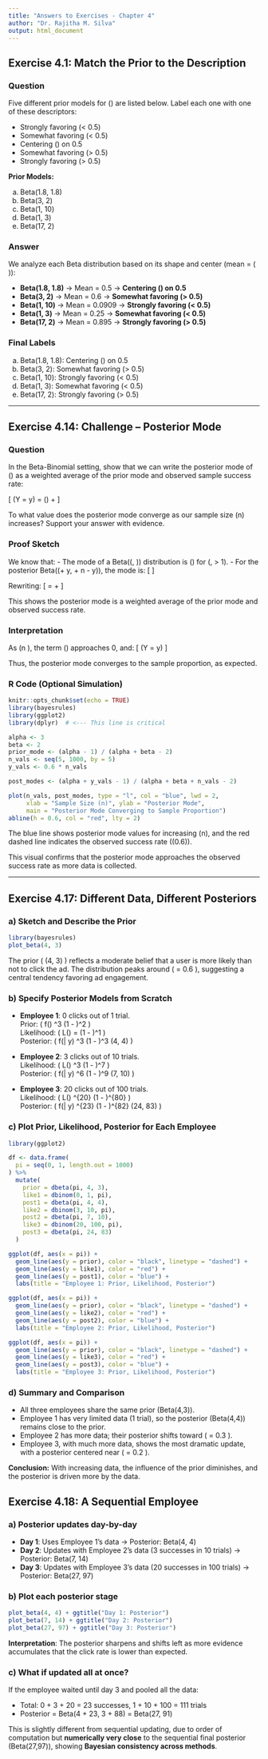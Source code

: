 ```yaml
---
title: "Answers to Exercises - Chapter 4"
author: "Dr. Rajitha M. Silva"
output: html_document
---
```


## Exercise 4.1: Match the Prior to the Description

### Question
Five different prior models for \(\pi\) are listed below. Label each one with one of these descriptors:

- Strongly favoring \(\pi < 0.5\)
- Somewhat favoring \(\pi < 0.5\)
- Centering \(\pi\) on 0.5
- Somewhat favoring \(\pi > 0.5\)
- Strongly favoring \(\pi > 0.5\)

**Prior Models:**

a) Beta(1.8, 1.8)  
b) Beta(3, 2)  
c) Beta(1, 10)  
d) Beta(1, 3)  
e) Beta(17, 2)  

### Answer
We analyze each Beta distribution based on its shape and center (mean = \( \frac{\alpha}{\alpha + \beta} \)):

- **Beta(1.8, 1.8)** → Mean = 0.5 → **Centering \(\pi\) on 0.5**
- **Beta(3, 2)** → Mean = 0.6 → **Somewhat favoring \(\pi > 0.5\)**
- **Beta(1, 10)** → Mean = 0.0909 → **Strongly favoring \(\pi < 0.5\)**
- **Beta(1, 3)** → Mean = 0.25 → **Somewhat favoring \(\pi < 0.5\)**
- **Beta(17, 2)** → Mean = 0.895 → **Strongly favoring \(\pi > 0.5\)**

### Final Labels

a) Beta(1.8, 1.8): Centering \(\pi\) on 0.5  
b) Beta(3, 2): Somewhat favoring \(\pi > 0.5\)  
c) Beta(1, 10): Strongly favoring \(\pi < 0.5\)  
d) Beta(1, 3): Somewhat favoring \(\pi < 0.5\)  
e) Beta(17, 2): Strongly favoring \(\pi > 0.5\)  

---

## Exercise 4.14: Challenge – Posterior Mode

### Question

In the Beta-Binomial setting, show that we can write the posterior mode of \(\pi\) as a weighted average of the prior mode and observed sample success rate:

\[
\text{Mode}(\pi\mid Y = y) = \frac{\alpha+\beta-2}{\alpha+\beta+n-2} \cdot \text{Mode}(\pi) +
\frac{n}{\alpha+\beta+n-2} \cdot \frac{y}{n}
\]

To what value does the posterior mode converge as our sample size \(n\) increases? Support your answer with evidence.

### Proof Sketch
We know that:
- The mode of a Beta(\(\alpha, \beta\)) distribution is \(\frac{\alpha - 1}{\alpha + \beta - 2}\) for \(\alpha, \beta > 1\).
- For the posterior Beta(\(\alpha + y, \beta + n - y\)), the mode is:
\[
\frac{\alpha + y - 1}{\alpha + \beta + n - 2}
\]

Rewriting:
\[
\frac{\alpha + y - 1}{\alpha + \beta + n - 2} =
\frac{\alpha + \beta - 2}{\alpha + \beta + n - 2} \cdot \frac{\alpha - 1}{\alpha + \beta - 2} +
\frac{n}{\alpha + \beta + n - 2} \cdot \frac{y}{n}
\]

This shows the posterior mode is a weighted average of the prior mode and observed success rate.

### Interpretation
As \(n \to \infty\), the term \(\frac{\alpha + \beta - 2}{\alpha + \beta + n - 2}\) approaches 0, and:
\[
\text{Mode}(\pi\mid Y = y) \to \frac{y}{n}
\]

Thus, the posterior mode converges to the sample proportion, as expected.

### R Code (Optional Simulation)
```r
knitr::opts_chunk$set(echo = TRUE)
library(bayesrules)
library(ggplot2)
library(dplyr)  # <--- This line is critical

alpha <- 3
beta <- 2
prior_mode <- (alpha - 1) / (alpha + beta - 2)
n_vals <- seq(5, 1000, by = 5)
y_vals <- 0.6 * n_vals

post_modes <- (alpha + y_vals - 1) / (alpha + beta + n_vals - 2)

plot(n_vals, post_modes, type = "l", col = "blue", lwd = 2,
     xlab = "Sample Size (n)", ylab = "Posterior Mode",
     main = "Posterior Mode Converging to Sample Proportion")
abline(h = 0.6, col = "red", lty = 2)

```

The blue line shows posterior mode values for increasing \(n\), and the red dashed line indicates the observed success rate (\(0.6\)).

This visual confirms that the posterior mode approaches the observed success rate as more data is collected.

---

## Exercise 4.17: Different Data, Different Posteriors

### a) Sketch and Describe the Prior
```r
library(bayesrules)
plot_beta(4, 3)
```

The prior \( \pi \sim \text{Beta}(4, 3) \) reflects a moderate belief that a user is more likely than not to click the ad. The distribution peaks around \( \pi = 0.6 \), suggesting a central tendency favoring ad engagement.

### b) Specify Posterior Models from Scratch

- **Employee 1**: 0 clicks out of 1 trial.  
  Prior: \( f(\pi) \propto \pi^3 (1 - \pi)^2 \)  
  Likelihood: \( L(\pi) = (1 - \pi)^1 \)  
  Posterior: \( f(\pi | y) \propto \pi^3 (1 - \pi)^3 \Rightarrow \text{Beta}(4, 4) \)

- **Employee 2**: 3 clicks out of 10 trials.  
  Likelihood: \( L(\pi) \propto \pi^3 (1 - \pi)^7 \)  
  Posterior: \( f(\pi | y) \propto \pi^6 (1 - \pi)^9 \Rightarrow \text{Beta}(7, 10) \)

- **Employee 3**: 20 clicks out of 100 trials.  
  Likelihood: \( L(\pi) \propto \pi^{20} (1 - \pi)^{80} \)  
  Posterior: \( f(\pi | y) \propto \pi^{23} (1 - \pi)^{82} \Rightarrow \text{Beta}(24, 83) \)

### c) Plot Prior, Likelihood, Posterior for Each Employee
```r
library(ggplot2)

df <- data.frame(
  pi = seq(0, 1, length.out = 1000)
) %>%
  mutate(
    prior = dbeta(pi, 4, 3),
    like1 = dbinom(0, 1, pi),
    post1 = dbeta(pi, 4, 4),
    like2 = dbinom(3, 10, pi),
    post2 = dbeta(pi, 7, 10),
    like3 = dbinom(20, 100, pi),
    post3 = dbeta(pi, 24, 83)
  )

ggplot(df, aes(x = pi)) +
  geom_line(aes(y = prior), color = "black", linetype = "dashed") +
  geom_line(aes(y = like1), color = "red") +
  geom_line(aes(y = post1), color = "blue") +
  labs(title = "Employee 1: Prior, Likelihood, Posterior")

ggplot(df, aes(x = pi)) +
  geom_line(aes(y = prior), color = "black", linetype = "dashed") +
  geom_line(aes(y = like2), color = "red") +
  geom_line(aes(y = post2), color = "blue") +
  labs(title = "Employee 2: Prior, Likelihood, Posterior")

ggplot(df, aes(x = pi)) +
  geom_line(aes(y = prior), color = "black", linetype = "dashed") +
  geom_line(aes(y = like3), color = "red") +
  geom_line(aes(y = post3), color = "blue") +
  labs(title = "Employee 3: Prior, Likelihood, Posterior")
```

### d) Summary and Comparison
- All three employees share the same prior (Beta(4,3)).
- Employee 1 has very limited data (1 trial), so the posterior (Beta(4,4)) remains close to the prior.
- Employee 2 has more data; their posterior shifts toward \( \pi = 0.3 \).
- Employee 3, with much more data, shows the most dramatic update, with a posterior centered near \( \pi = 0.2 \).

**Conclusion:** With increasing data, the influence of the prior diminishes, and the posterior is driven more by the data.

## Exercise 4.18: A Sequential Employee

### a) Posterior updates day-by-day

- **Day 1**: Uses Employee 1’s data → Posterior: Beta(4, 4)
- **Day 2**: Updates with Employee 2’s data (3 successes in 10 trials) → Posterior: Beta(7, 14)
- **Day 3**: Updates with Employee 3’s data (20 successes in 100 trials) → Posterior: Beta(27, 97)

### b) Plot each posterior stage

```r
plot_beta(4, 4) + ggtitle("Day 1: Posterior")
plot_beta(7, 14) + ggtitle("Day 2: Posterior")
plot_beta(27, 97) + ggtitle("Day 3: Posterior")

```

**Interpretation**: The posterior sharpens and shifts left as more evidence accumulates that the click rate is lower than expected.

### c) What if updated all at once?

If the employee waited until day 3 and pooled all the data:

- Total: 0 + 3 + 20 = 23 successes, 1 + 10 + 100 = 111 trials
- Posterior = Beta(4 + 23, 3 + 88) = Beta(27, 91)

This is slightly different from sequential updating, due to order of computation but **numerically very close** to the sequential final posterior (Beta(27,97)), showing **Bayesian consistency across methods**.
